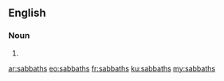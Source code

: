 {{also|Sabbaths}}
==English==

===Noun===
{{head|en|noun plural form}}

# {{plural of|sabbath|lang=en}}

[[ar:sabbaths]]
[[eo:sabbaths]]
[[fr:sabbaths]]
[[ku:sabbaths]]
[[my:sabbaths]]